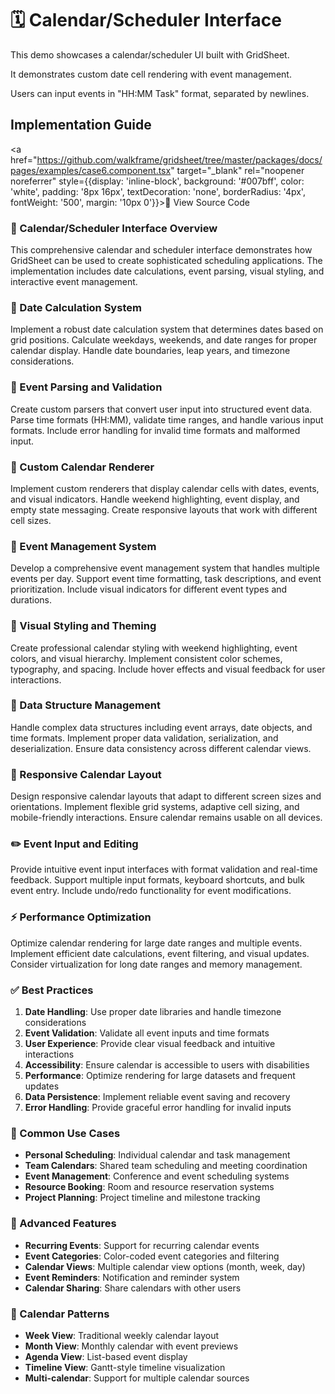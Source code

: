 
# 🗓️ Calendar/Scheduler Interface

This demo showcases a calendar/scheduler UI built with GridSheet.

It demonstrates custom date cell rendering with event management.

Users can input events in "HH:MM Task" format, separated by newlines.

<Case6 />

## Implementation Guide

<a href="https://github.com/walkframe/gridsheet/tree/master/packages/docs/pages/examples/case6.component.tsx" target="_blank" rel="noopener noreferrer" style={{display: 'inline-block', background: '#007bff', color: 'white', padding: '8px 16px', textDecoration: 'none', borderRadius: '4px', fontWeight: '500', margin: '10px 0'}}>📄 View Source Code</a>

### 📅 Calendar/Scheduler Interface Overview
This comprehensive calendar and scheduler interface demonstrates how GridSheet can be used to create sophisticated scheduling applications. The implementation includes date calculations, event parsing, visual styling, and interactive event management.

### 📅 Date Calculation System
Implement a robust date calculation system that determines dates based on grid positions. Calculate weekdays, weekends, and date ranges for proper calendar display. Handle date boundaries, leap years, and timezone considerations.

### 🔧 Event Parsing and Validation
Create custom parsers that convert user input into structured event data. Parse time formats (HH:MM), validate time ranges, and handle various input formats. Include error handling for invalid time formats and malformed input.

### 🎨 Custom Calendar Renderer
Implement custom renderers that display calendar cells with dates, events, and visual indicators. Handle weekend highlighting, event display, and empty state messaging. Create responsive layouts that work with different cell sizes.

### 📝 Event Management System
Develop a comprehensive event management system that handles multiple events per day. Support event time formatting, task descriptions, and event prioritization. Include visual indicators for different event types and durations.

### 🎨 Visual Styling and Theming
Create professional calendar styling with weekend highlighting, event colors, and visual hierarchy. Implement consistent color schemes, typography, and spacing. Include hover effects and visual feedback for user interactions.

### 💾 Data Structure Management
Handle complex data structures including event arrays, date objects, and time formats. Implement proper data validation, serialization, and deserialization. Ensure data consistency across different calendar views.

### 📱 Responsive Calendar Layout
Design responsive calendar layouts that adapt to different screen sizes and orientations. Implement flexible grid systems, adaptive cell sizing, and mobile-friendly interactions. Ensure calendar remains usable on all devices.

### ✏️ Event Input and Editing
Provide intuitive event input interfaces with format validation and real-time feedback. Support multiple input formats, keyboard shortcuts, and bulk event entry. Include undo/redo functionality for event modifications.

### ⚡ Performance Optimization
Optimize calendar rendering for large date ranges and multiple events. Implement efficient date calculations, event filtering, and visual updates. Consider virtualization for long date ranges and memory management.

### ✅ Best Practices
1. **Date Handling**: Use proper date libraries and handle timezone considerations
2. **Event Validation**: Validate all event inputs and time formats
3. **User Experience**: Provide clear visual feedback and intuitive interactions
4. **Accessibility**: Ensure calendar is accessible to users with disabilities
5. **Performance**: Optimize rendering for large datasets and frequent updates
6. **Data Persistence**: Implement reliable event saving and recovery
7. **Error Handling**: Provide graceful error handling for invalid inputs

### 🎯 Common Use Cases
- **Personal Scheduling**: Individual calendar and task management
- **Team Calendars**: Shared team scheduling and meeting coordination
- **Event Management**: Conference and event scheduling systems
- **Resource Booking**: Room and resource reservation systems
- **Project Planning**: Project timeline and milestone tracking

### 🚀 Advanced Features
- **Recurring Events**: Support for recurring calendar events
- **Event Categories**: Color-coded event categories and filtering
- **Calendar Views**: Multiple calendar view options (month, week, day)
- **Event Reminders**: Notification and reminder system
- **Calendar Sharing**: Share calendars with other users

### 📅 Calendar Patterns
- **Week View**: Traditional weekly calendar layout
- **Month View**: Monthly calendar with event previews
- **Agenda View**: List-based event display
- **Timeline View**: Gantt-style timeline visualization
- **Multi-calendar**: Support for multiple calendar sources
